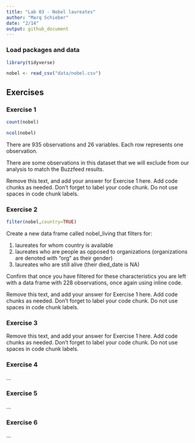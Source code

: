 ```yaml
---
title: "Lab 03 - Nobel laureates"
author: "Marq Schieber"
date: "2/14"
output: github_document
---
```


### Load packages and data

```r
library(tidyverse) 
```

```r
nobel <- read_csv("data/nobel.csv")
```

## Exercises

### Exercise 1


```r
count(nobel)

ncol(nobel)
```


There are 935 observations and 26 variables. Each row represents one observation.

There are some observations in this dataset that we will exclude from our analysis to match the Buzzfeed results.


Remove this text, and add your answer for Exercise 1 here.
Add code chunks as needed.
Don't forget to label your code chunk.
Do not use spaces in code chunk labels.

### Exercise 2

```r
filter(nobel,country=TRUE)
```


Create a new data frame called nobel_living that filters for:

1. laureates for whom country is available
2. laureates who are people as opposed to organizations (organizations are denoted with "org" as their gender)
3. laureates who are still alive (their died_date is NA)

Confirm that once you have filtered for these characteristics you are left with a data frame with 228 observations, once again using inline code.


Remove this text, and add your answer for Exercise 1 here.
Add code chunks as needed.
Don't forget to label your code chunk.
Do not use spaces in code chunk labels.

### Exercise 3

Remove this text, and add your answer for Exercise 1 here.
Add code chunks as needed.
Don't forget to label your code chunk.
Do not use spaces in code chunk labels.

### Exercise 4

...

### Exercise 5

...

### Exercise 6

...
